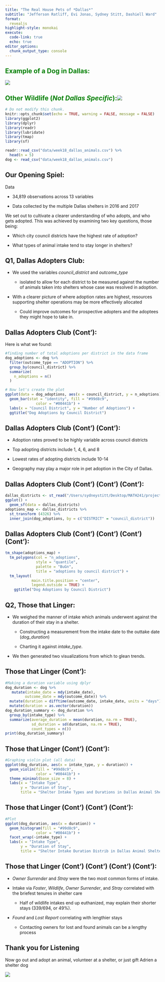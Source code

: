 ```yaml
---
title: "The Real House Pets of *Dallas*"
subtitle: "Jefferson Ratliff, Evi Jonas, Sydney Stitt, Dashiell Ward"
format: 
  revealjs
highlight-style: monokai
execute:
  code-link: true
  echo: true
editor_options: 
  chunk_output_type: console
---
```


## Example of a Dog in Dallas: {style="color: green"}

![](data/CTS-Puppy-Bandana-2020.webp)

## Other Wildlife (*Not Dallas Specific*):![](data/Screenshot%202024-03-06%20at%2018.42.22.png) {style="color: green"}

```r
# Do not modify this chunk.
knitr::opts_chunk$set(echo = TRUE, warning = FALSE, message = FALSE)
library(ggplot2)
library(dplyr)
library(readr)
library(lubridate)
library(tmap)
library(sf)

readr::read_csv("data/week18_dallas_animals.csv") %>%
  head(n = 5)
dog <- read_csv("data/week18_dallas_animals.csv")
```

## Our Opening Spiel:

Data

-   34,819 observations across 13 variables

-   Data collected by the multiple Dallas shelters in 2016 and 2017

We set out to cultivate a clearer understanding of who adopts, and who gets adopted. This was achieved by examining two key questions, those being:

-   Which city council districts have the highest rate of adoption?

-   What types of animal intake tend to stay longer in shelters?

## Q1, Dallas Adopters Club:

-   We used the variables *council_district* and *outcome_type*

    -   isolated to allow for each district to be measured against the number of animals taken into shelters whose case was resolved in adoption.

-   With a clearer picture of where adoption rates are highest, resources supporting shelter operations may be more effectively allocated

    -   Could improve outcomes for prospective adopters and the adoptees they might hope to take in.

## Dallas Adopters Club (Cont'):

Here is what we found:

```r
#finding number of total adoptions per district in the data frame
dog_adoptions <- dog %>%
  filter(outcome_type == "ADOPTION") %>% 
  group_by(council_district) %>% 
  summarize(
    n_adoptions = n()
  )

# Now let's create the plot
ggplot(data = dog_adoptions, aes(x = council_district, y = n_adoptions)) +
  geom_bar(stat = "identity", fill = "#99d8c9",
              color = "#00441b") +
  labs(x = "Council District", y = "Number of Adoptions") +
  ggtitle("Dog Adoptions by Council District")
```

## Dallas Adopters Club (Cont') (Cont'):

-   Adoption rates proved to be highly variable across council districts

-   Top adopting districts include 1, 4, 6, and 8

-   Lowest rates of adopting districts include 10-14

-   Geography may play a major role in pet adoption in the City of Dallas.

## Dallas Adopters Club (Cont') (Cont') (Cont'):

```r
dallas_districts <- st_read("/Users/sydneystitt/Desktop/MATH241/project01-dog/data/Councils/Councils.shp")
ggplot() +
  geom_sf(data = dallas_districts)
adoptions_map <- dallas_districts %>%
  st_transform (4326) %>%
  inner_join(dog_adoptions, by = c("DISTRICT" = "council_district"))
```

## Dallas Adopters Club (Cont') (Cont') (Cont') (Cont'):

```r
tm_shape(adoptions_map) + 
  tm_polygons(col = "n_adoptions", 
              style = "quantile", 
              palette = "BuGn", 
              title = "adoptions by council district") + 
  tm_layout( 
            main.title.position = "center", 
            legend.outside = TRUE) +
    ggtitle("Dog Adoptions by Council District")
```

## Q2, Those that Linger:

-   We weighed the manner of intake which animals underwent against the duration of their stay in a shelter.

    -   Constructing a measurement from the intake date to the outtake date (*dog_duration*)

    -   Charting it against *intake_type*.

-   We then generated two visualizations from which to glean trends.

## Those that Linger (Cont'):

```r
#Making a duration variable using dplyr
dog_duration <- dog %>%
   mutate(intake_date = mdy(intake_date),
         outcome_date = mdy(outcome_date)) %>%
  mutate(duration = difftime(outcome_date, intake_date, units = "days")) %>%
  mutate(duration = as.vector(duration))
dog_duration_summary <- dog_duration %>%
  group_by(intake_type) %>%
  summarize(average_duration = mean(duration, na.rm = TRUE),
            sd_duration = sd(duration, na.rm = TRUE),
            count_types = n()) 
print(dog_duration_summary)
```

## Those that Linger (Cont') (Cont'):

```r
#Graphing violin plot (all data)
ggplot(dog_duration, aes(x = intake_type, y = duration)) +
  geom_violin(fill = "#99d8c9",
              color = "#00441b") +
  theme_minimal(base_size = 8) +
  labs(x = "Intake Type", 
       y = "Duration of Stay", 
       title = "Shelter Intake Types and Durations in Dallas Animal Shelters in 2016 and 2017")
```

## Those that Linger (Cont') (Cont') (Cont'):

```r
#Plot
ggplot(dog_duration, aes(x = duration)) +
  geom_histogram(fill = "#99d8c9",
              color = "#00441b") +
  facet_wrap(~intake_type) +
  labs(x = "Intake Type", 
       y = "Duration of Stay", 
       title = "Shelter Intake Duration Distrib in Dallas Animal Shelters in 2016 and 2017")
```

## Those that Linger (Cont') (Cont') (Cont') (Cont'):

-   *Owner Surrender* and *Stray* were the two most common forms of intake.

-   Intake via *Foster*, *Wildlife*, *Owner Surrender*, and *Stray* correlated with the briefest tenures in shelter care

    -   Half of wildlife intakes end up euthanized, may explain their shorter stays (339/694, or 49%).

-   *Found* and *Lost Report* correlating with lengthier stays

    -   Contacting owners for lost and found animals can be a lengthy process

## Thank you for Listening

Now go out and adopt an animal, volunteer at a shelter, or just gift Adrien a shelter dog

![](data/An%20animal%20shelt%2026c6ebca-c687-4492-a84a-370713f847d9.png)
